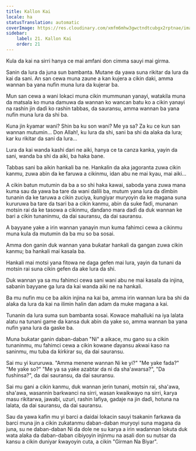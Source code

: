 ```yaml
---
title: Kallon Kai
locale: ha
statusTranslation: automatic
coverImage: https://res.cloudinary.com/xmfm6mhw3gwctndtcubgx2rptnae/image/upload/v1740468922/small_cover_tratado_de_psicologia_revolucionaria_a4c0dca4e0.webp
sidebar:
    label: 21. Kallon Kai
    order: 21
---
```

Kula da kai na sirri hanya ce mai amfani don cimma sauyi mai girma.

Sanin da lura da juna sun bambanta. Mutane da yawa suna rikitar da lura da kai da sani. An san cewa muna zaune a kan kujera a cikin daki, amma wannan ba yana nufin muna lura da kujerar ba.

Mun san cewa a wani lokaci muna cikin mummunan yanayi, watakila muna da matsala ko muna damuwa da wannan ko wancan batu ko a cikin yanayi na rashin jin daɗi ko rashin tabbas, da sauransu, amma wannan ba yana nufin muna lura da shi ba.

Kuna jin ƙyamar wani? Shin ba ku son wani? Me ya sa? Za ku ce kun san wannan mutumin... Don Allah!, ku lura da shi, sani ba shi da alaƙa da lura; kar ku rikitar da sani da lura...

Lura da kai wanda kashi dari ne aiki, hanya ce ta canza kanka, yayin da sani, wanda ba shi da aiki, ba haka bane.

Tabbas sani ba aikin hankali ba ne. Hankalin da aka jagoranta zuwa cikin kanmu, zuwa abin da ke faruwa a cikinmu, idan abu ne mai kyau, mai aiki...

A cikin batun mutumin da ba a so shi haka kawai, saboda yana zuwa mana kuma sau da yawa ba tare da wani dalili ba, mutum yana lura da ɗimbin tunanin da ke taruwa a cikin zuciya, ƙungiyar muryoyin da ke magana suna kururuwa ba tare da tsari ba a cikin kanmu, abin da suke faɗi, munanan motsin rai da ke tasowa a cikinmu, ɗanɗano mara daɗi da duk wannan ke bari a cikin tunaninmu, da dai sauransu, da dai sauransu.

A bayyane yake a irin wannan yanayin mun kuma fahimci cewa a cikinmu muna kula da mutumin da ba mu so ba sosai.

Amma don ganin duk wannan yana buƙatar hankali da gangan zuwa cikin kanmu; ba hankali mai kasala ba.

Hankali mai motsi yana fitowa ne daga gefen mai lura, yayin da tunani da motsin rai suna cikin gefen da ake lura da shi.

Duk wannan ya sa mu fahimci cewa sani wani abu ne mai kasala da injina, sabanin bayyane ga lura da kai wanda aiki ne na hankali.

Ba mu nufin mu ce ba aikin injina na kai ba, amma irin wannan lura ba shi da alaƙa da lura da kai na ilimin halin ɗan adam da muke magana a kai.

Tunanin da lura suma sun bambanta sosai. Kowace mahalluki na iya lalata alatu na tunani game da kansa duk abin da yake so, amma wannan ba yana nufin yana lura da gaske ba.

Muna buƙatar ganin daban-daban "Ni" a aikace, mu gano su a cikin tunaninmu, mu fahimci cewa a cikin kowane ɗayansu akwai kaso na saninmu, mu tuba da ƙirƙirar su, da dai sauransu.

Sai mu yi kururuwa. "Amma menene wannan Ni ke yi?" "Me yake fada?" "Me yake so?" "Me ya sa yake azabtar da ni da sha'awarsa?", "Da fushinsa?", da dai sauransu, da dai sauransu.

Sai mu gani a cikin kanmu, duk wannan jerin tunani, motsin rai, sha'awa, sha'awa, wasannin barkwanci na sirri, wasan kwaikwayo na sirri, ƙarya masu rikitarwa, jawabi, uzuri, rashin lafiya, gadaje na jin daɗi, hotuna na lalata, da dai sauransu, da dai sauransu.

Sau da yawa kafin mu yi barci a daidai lokacin sauyi tsakanin farkawa da barci muna jin a cikin zukatanmu daban-daban muryoyi suna magana da juna, su ne daban-daban Ni da dole ne su karya a irin waɗannan lokuta duk wata alaƙa da daban-daban cibiyoyin injinmu na asali don su nutsar da kansu a cikin duniyar ƙwayoyin cuta, a cikin "Girman Na Biyar".

